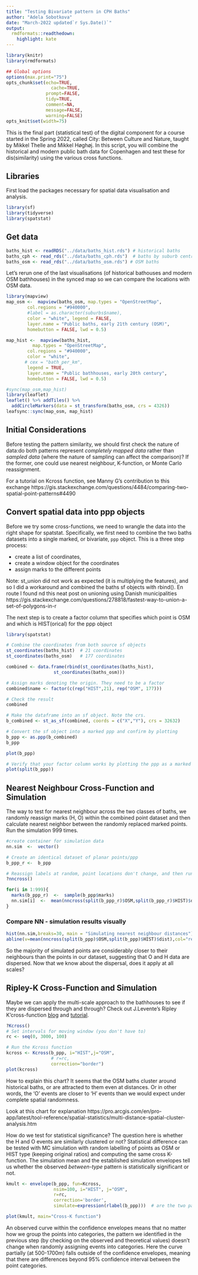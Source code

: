 ```yaml
---
title: "Testing Bivariate pattern in CPH Baths"
author: "Adela Sobotkova"
date: "March-2022 updated`r Sys.Date()`"
output:
  rmdformats::readthedown:
    highlight: kate
---
```


```r
library(knitr)
library(rmdformats)

## Global options
options(max.print="75")
opts_chunk$set(echo=TRUE,
	             cache=TRUE,
               prompt=FALSE,
               tidy=TRUE,
               comment=NA,
               message=FALSE,
               warning=FALSE)
opts_knit$set(width=75)
```

This is the final part (statistical test) of the digital component for a course started in the Spring 2022, called City: Between Culture and Nature, taught by Mikkel Thelle and Mikkel Høghøj. 
In this script, you will combine the historical and modern public bath data for Copenhagen and test these for dis(similarity) using the various cross functions.  

## Libraries
First load the packages necessary for spatial data visualisation and analysis.
```r
library(sf)
library(tidyverse)
library(spatstat)
```

## Get data
```r
baths_hist <- readRDS("../data/baths_hist.rds") # historical baths
baths_cph <- read_rds("../data/baths_cph.rds")  # baths by suburb centroids 
baths_osm <- read_rds("../data/baths_osm.rds") # OSM baths
```

Let's rerun one of the last visualisations (of historical bathouses and modern OSM bathhouses)  in the synced map so we can compare the locations with OSM data.
```r
library(mapview)
map_osm <-  mapview(baths_osm, map.types = "OpenStreetMap", 
        col.regions = "#940000", 
        #label = as.character(suburbs$name), 
        color = "white", legend = FALSE, 
        layer.name = "Public baths, early 21th century (OSM)",
        homebutton = FALSE, lwd = 0.5) 

map_hist <-  mapview(baths_hist, 
          map.types = "OpenStreetMap", 
        col.regions = "#940000", 
        color = "white", 
       # cex = "bath_per_km",
        legend = TRUE, 
        layer.name = "Public bathhouses, early 20th century",
        homebutton = FALSE, lwd = 0.5) 

#sync(map_osm,map_hist)
library(leaflet)
leaflet() %>% addTiles() %>%
  addCircleMarkers(data = st_transform(baths_osm, crs = 4326))
leafsync::sync(map_osm, map_hist)
```

## Initial Considerations
Before testing the pattern similarity, we should first check the nature of data:do both patterns represent  *completely mapped data* rather than *sampled data* (where the nature of sampling can affect the comparison)? If the former, one could use nearest neighbour, K-function, or Monte Carlo reassignment.

For a tutorial on Kcross function, see Manny G's contribution to this exchange https://gis.stackexchange.com/questions/4484/comparing-two-spatial-point-patterns#4490

## Convert spatial data into ppp objects
Before we try some cross-functions, we need to wrangle the data into the right shape for spatstat. 
Specifically, we first need to combine the two baths datasets into a single marked, or bivariate,  `ppp` object.
This is a three step process:

* create a list of coordinates, 
* create a window object for the coordinates
* assign marks to the different points

Note: st_union did not work as expected (it is multiplying the features), and so I did a workaround and combined the baths sf objects with rbind(). En route I found nd this neat post on unioning using Danish municipalities https://gis.stackexchange.com/questions/278818/fastest-way-to-union-a-set-of-polygons-in-r

The next step is to create a factor column that specifies which point is OSM and which is HIST(orical) for the ppp object 

```r
library(spatstat)

# Combine the coordinates from both source sf objects
st_coordinates(baths_hist)  # 21 coordinates
st_coordinates(baths_osm)   # 177 coordinates

combined <- data.frame(rbind(st_coordinates(baths_hist),
                  st_coordinates(baths_osm)))

# Assign marks denoting the origin. They need to be a factor
combined$name <- factor(c(rep("HIST",21), rep("OSM", 177))) 

# Check the result
combined

# Make the dataframe into an sf object. Note the crs.
b_combined <- st_as_sf(combined, coords = c("X","Y"), crs = 32632)

# Convert the sf object into a marked ppp and confirm by plotting
b_ppp <- as.ppp(b_combined) 
b_ppp

plot(b_ppp)

# Verify that your factor column works by plotting the ppp as a marked object with two values
plot(split(b_ppp))
```

## Nearest Neighbour Cross-Function and Simulation
The way to test for nearest neighbour across the two classes of baths, we randomly reassign marks (H, O) within the combined point dataset and then calculate nearest neighbor between the randomly replaced marked points. Run the simulation 999 times.

```r
#create container for simulation data
nn.sim  <-  vector() 

# Create an identical dataset of planar points/ppp
b_ppp_r <-  b_ppp

# Reassign labels at random, point locations don't change, and then run nncross() function
?nncross()

for(i in 1:999){
  marks(b_ppp_r)  <-  sample(b_ppp$marks)  
  nn.sim[i]  <-  mean(nncross(split(b_ppp_r)$OSM,split(b_ppp_r)$HIST)$dist)
}
```


### Compare NN - simulation results visually
```r
hist(nn.sim,breaks=30, main = "Simulating nearest neighbour distances")
abline(v=mean(nncross(split(b_ppp)$OSM,split(b_ppp)$HIST)$dist),col="red")
```
So the majority of simulated points are considerably closer to their neighbours than the points in our dataset, suggesting that O and H data are dispersed. Now that we know about the dispersal, does it apply at all scales?


## Ripley-K Cross-Function and Simulation

Maybe we can apply the multi-scale approach to the bathhouses to see if they are dispersed through and through?
Check out J.Levente's  Ripley K'cross-function [blog](http://blog.jlevente.com/understanding-the-cross-k-function/) and [tutorial](https://github.com/jlevente/publications/tree/master/cross-k). 

```r
?Kcross()
# Set intervals for moving window (you don't have to)
rc <- seq(0, 3000, 100)

# Run the Kcross function
kcross <- Kcross(b_ppp, i="HIST",j="OSM", 
                 # r=rc,
                 correction="border") 
plot(kcross)

```
How to explain this chart? It seems that the OSM baths cluster around historical baths, or are attracted to them even at distances. Or in other words, the 'O' events are closer to 'H' events than we would expect under complete spatial randomness. 

Look at this chart for explanation https://pro.arcgis.com/en/pro-app/latest/tool-reference/spatial-statistics/multi-distance-spatial-cluster-analysis.htm 

How do we test for statistical significance? The question here is whether the H and O events are similarly clustered or not? Statistical difference can be tested with MC simulation with random labelling of points as OSM or HIST type (keeping original ratios) and computing the same cross K-function. The simulation mean and the established simulation envelopes tell us whether the observed *between-type* pattern is statistically significant or not.
```r
kmult <- envelope(b_ppp, fun=Kcross,
                  nsim=100, i="HIST", j="OSM",
                  r=rc, 
                  correction='border',
                  simulate=expression(rlabel(b_ppp)))  # are the two patterns similarly clustered or dispersed at different scales

plot(kmult, main="Cross-K function")

```
An observed curve within the confidence envelopes means that no matter how we group the points into categories, the pattern we identified in the previous step (by checking on the observed and theoretical values) doesn’t change when randomly assigning events into categories. Here the curve partially (at 500-1700m) falls outside of the confidence envelopes, meaning that there are differences beyond 95% confidence interval between the point categories.
